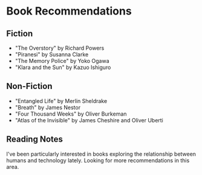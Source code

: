 # Book Recommendations

## Fiction

- "The Overstory" by Richard Powers
- "Piranesi" by Susanna Clarke
- "The Memory Police" by Yoko Ogawa
- "Klara and the Sun" by Kazuo Ishiguro

## Non-Fiction

- "Entangled Life" by Merlin Sheldrake
- "Breath" by James Nestor
- "Four Thousand Weeks" by Oliver Burkeman
- "Atlas of the Invisible" by James Cheshire and Oliver Uberti

## Reading Notes

I've been particularly interested in books exploring the relationship between humans and technology lately. Looking for more recommendations in this area.